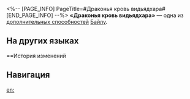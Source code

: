 <%-- [PAGE_INFO]
PageTitle=#Драконья кровь видьядхара#
[END_PAGE_INFO] --%>
{{Навык Инфобокс
|Название         = Драконья кровь видьядхара
|Изображение      = След Драконья кровь видьядхара.png
|Персонаж         = Байлу
|Тип              = Доп. способность
|Возвышение       = 4
|Длительность     = 
|Описание         = Эффект Бодрость может сработать 1 дополнительный раз.
|Свойство1        = 
|Масштабирование1 = 
}}
'''«Драконья кровь видьядхара»''' — одна из [[дополнительная способность|дополнительных способностей]] [[Байлу]].

==На других языках==
{{На других языках
|en   = Vidyadhara Ichor Lines
|zhs  = 持明龙脉
|zht  = 持明龍脈
|ja   = {{Rubi|持明|じみょう}}の{{Rubi|龍脈|りゅうみゃく}}
|ko   = 비디아다라 용맥
|es   = Líneas de icor vidyadhara
|fr   = Ichor vidyadharien
|ru   = Драконья кровь видьядхара
|th   = Vidyadhara Ichor Lines
|vi   = Long Mạch Vidyadhara
|de   = Vidyadharas Geo-Adern
|id   = Vidyadhara Ichor Lines
|pt   = Linhas de Icor Vidyadhara
}}

==История изменений
{{История изменений|3.5}}

==Навигация==
{{Навык Навбокс|Байлу}}

[[en:]]